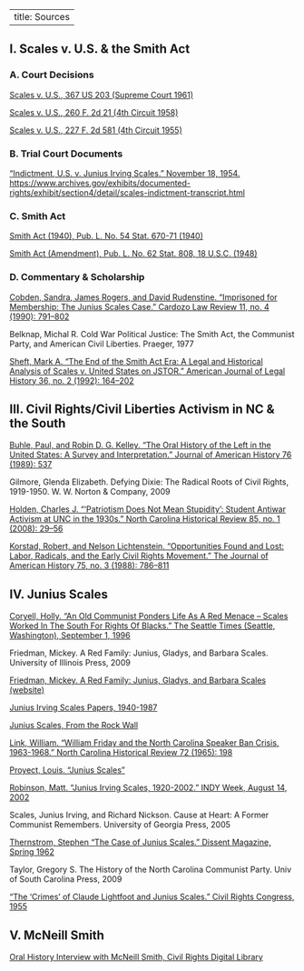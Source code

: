 ﻿---
title: Sources
---

## I. Scales v. U.S. & the Smith Act

### A. Court Decisions

[Scales v. U.S., 367 US 203 (Supreme Court 1961)](pdf/ScalesUS1961.pdf)

[Scales v. U.S., 260 F. 2d 21 (4th Circuit 1958)](pdf/ScalesUS1958.pdf)

[Scales v. U.S., 227 F. 2d 581 (4th Circuit 1955)](pdf/ScalesUS1955.pdf)

### B. Trial Court Documents

[“Indictment, U.S. v. Junius Irving Scales.” November 18, 1954. https://www.archives.gov/exhibits/documented-rights/exhibit/section4/detail/scales-indictment-transcript.html](pdf/IndictmentUSJunius1954.pdf)

### C. Smith Act

[Smith Act (1940), Pub. L. No. 54 Stat. 670-71 (1940)](pdf/SmithAct1940.pdf)

[Smith Act (Amendment), Pub. L. No. 62 Stat. 808, 18 U.S.C. (1948)](pdf/SmithActAmendment1948.pdf)

### D. Commentary & Scholarship

[Cobden, Sandra, James Rogers, and David Rudenstine. “Imprisoned for Membership: The Junius Scales Case.” Cardozo Law Review 11, no. 4 (1990): 791–802](pdf/Cobden1990.pdf)

Belknap, Michal R. Cold War Political Justice: The Smith Act, the Communist Party, and American Civil Liberties. Praeger, 1977

[Sheft, Mark A. “The End of the Smith Act Era: A Legal and Historical Analysis of Scales v. United States on JSTOR.” American Journal of Legal History 36, no. 2 (1992): 164–202](pdf/Sheft1992.pdf)

## III. Civil Rights/Civil Liberties Activism in NC & the South

[Buhle, Paul, and Robin D. G. Kelley. “The Oral History of the Left in the United States: A Survey and Interpretation.” Journal of American History 76 (1989): 537](pdf/Buhle1989.pdf)

Gilmore, Glenda Elizabeth. Defying Dixie: The Radical Roots of Civil Rights, 1919-1950. W. W. Norton & Company, 2009

[Holden, Charles J. “‘Patriotism Does Not Mean Stupidity’: Student Antiwar Activism at UNC in the 1930s.” North Carolina Historical Review 85, no. 1 (2008): 29–56](pdf/Holden2008.pdf)

[Korstad, Robert, and Nelson Lichtenstein. “Opportunities Found and Lost: Labor, Radicals, and the Early Civil Rights Movement.” The Journal of American History 75, no. 3 (1988): 786–811](Korstad1988.pdf)

## IV. Junius Scales

[Coryell, Holly. “An Old Communist Ponders Life As A Red Menace -- Scales Worked In The South For Rights Of Blacks.” The Seattle Times (Seattle, Washington), September 1, 1996](pdf/Coryell1996.pdf)

Friedman, Mickey. A Red Family: Junius, Gladys, and Barbara Scales. University of Illinois Press, 2009

[Friedman, Mickey. A Red Family: Junius, Gladys, and Barbara Scales (website)](https://aredfamily.com/)

[Junius Irving Scales Papers, 1940-1987](https://finding-aids.lib.unc.edu/catalog/04879)

[Junius Scales, From the Rock Wall](https://www.fromtherockwall.org/people/junius-scales)

[Link, William. “William Friday and the North Carolina Speaker Ban Crisis, 1963-1968.” North Carolina Historical Review 72 (1965): 198](pdf/Link1965.pdf)

[Proyect, Louis. “Junius Scales”](https://www.columbia.edu/~lnp3/mydocs/american_left/scales.htm)

[Robinson, Matt. “Junius Irving Scales, 1920-2002.” INDY Week, August 14, 2002](http://indyweek.com/news/archives-news/junius-irving-scales/)

Scales, Junius Irving, and Richard Nickson. Cause at Heart: A Former Communist Remembers. University of Georgia Press, 2005

[Thernstrom, Stephen “The Case of Junius Scales.” Dissent Magazine, Spring 1962](https://www.dissentmagazine.org/article/the-case-of-junius-scales/)

Taylor, Gregory S. The History of the North Carolina Communist Party. Univ of South Carolina Press, 2009

[“The ‘Crimes’ of Claude Lightfoot and Junius Scales.” Civil Rights Congress, 1955](pdf/CrimesClaudeLightfoot1955.pdf)

## V. McNeill Smith

[Oral History Interview with McNeill Smith, Civil Rights Digital Library](https://crdl.usg.edu/record/ncgu_greensborovoices_jmsmith-int)
